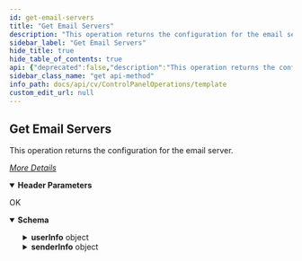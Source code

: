 ```yaml
---
id: get-email-servers
title: "Get Email Servers"
description: "This operation returns the configuration for the email server."
sidebar_label: "Get Email Servers"
hide_title: true
hide_table_of_contents: true
api: {"deprecated":false,"description":"This operation returns the configuration for the email server.\n\n[_More Details_](http://documentation.commvault.com/commvault/v11/article?p=features/rest_api/operations/get_email_server.htm)","operationId":"Get Email Servers","parameters":[{"description":"","in":"header","name":"Authtoken","required":true,"schema":{"example":"{{TOKEN}}","type":"string"}}],"tags":["Control Panel Operations"],"responses":{"200":{"description":"OK","content":{"application/json":{"schema":{"type":"object","properties":{"enableSSL":{"type":"boolean"},"smtpServer":{"type":"string"},"smtpPort":{"type":"integer"},"useAuthentication":{"type":"boolean"},"maxMailServerSize":{"type":"integer"},"userInfo":{"type":"object","properties":{"userName":{"type":"string"}}},"senderInfo":{"type":"object","properties":{"senderName":{"type":"string"},"senderAddress":{"type":"string"}}}},"x-examples":{"Example 1":{"enableSSL":false,"smtpServer":"########","smtpPort":25,"useAuthentication":false,"maxMailServerSize":0,"userInfo":{"userName":""},"senderInfo":{"senderName":"Yash","senderAddress":"Commvault@######"}}}},"examples":{"GET EmailServer":{"value":{"enableSSL":false,"smtpServer":"########","smtpPort":25,"useAuthentication":false,"maxMailServerSize":0,"userInfo":{"userName":""},"senderInfo":{"senderName":"Yash","senderAddress":"Commvault@######"}}}}}}}},"method":"get","path":"/EmailServer","servers":[{"url":"http://{hostname}/webconsole/api","variables":{"hostname":{"default":"localhost","description":"Webconsole"}}}],"info":{"title":"Template","contact":{},"version":"1.0","description":"Template"},"postman":{"name":"Get Email Servers","description":{"content":"This operation returns the configuration for the email server.\n\n[_More Details_](http://documentation.commvault.com/commvault/v11/article?p=features/rest_api/operations/get_email_server.htm)","type":"text/plain"},"url":{"path":["EmailServer"],"host":["{{baseUrl}}"],"query":[],"variable":[]},"header":[{"disabled":false,"description":{"content":"(Required) ","type":"text/plain"},"key":"Authtoken","value":""},{"key":"Accept","value":"application/json"}],"method":"GET"}}
sidebar_class_name: "get api-method"
info_path: docs/api/cv/ControlPanelOperations/template
custom_edit_url: null
---
```



## Get Email Servers



This operation returns the configuration for the email server.

[_More Details_](http://documentation.commvault.com/commvault/v11/article?p=features/rest_api/operations/get_email_server.htm)

<details style={{"marginBottom":"1rem"}} data-collapsed={false} open={true}><summary style={{}}><strong>Header Parameters</strong></summary><div><ul><ParamsItem className={"paramsItem"} param={{"description":"","in":"header","name":"Authtoken","required":true,"schema":{"example":"{{TOKEN}}","type":"string"}}}></ParamsItem></ul></div></details><div><ApiTabs><TabItem label={"200"} value={"200"}><div>

OK

</div><div><MimeTabs schemaType={"response"}><TabItem label={"application/json"} value={"application/json"}><SchemaTabs><TabItem label={"Schema"} value={"Schema"}><details style={{}} data-collapsed={false} open={true}><summary style={{"textAlign":"left"}}><strong>Schema</strong></summary><div style={{"textAlign":"left","marginLeft":"1rem"}}></div><ul style={{"marginLeft":"1rem"}}><SchemaItem collapsible={false} name={"enableSSL"} required={false} deprecated={undefined} schemaDescription={undefined} schemaName={"boolean"} qualifierMessage={undefined} defaultValue={undefined}></SchemaItem><SchemaItem collapsible={false} name={"smtpServer"} required={false} deprecated={undefined} schemaDescription={undefined} schemaName={"string"} qualifierMessage={undefined} defaultValue={undefined}></SchemaItem><SchemaItem collapsible={false} name={"smtpPort"} required={false} deprecated={undefined} schemaDescription={undefined} schemaName={"integer"} qualifierMessage={undefined} defaultValue={undefined}></SchemaItem><SchemaItem collapsible={false} name={"useAuthentication"} required={false} deprecated={undefined} schemaDescription={undefined} schemaName={"boolean"} qualifierMessage={undefined} defaultValue={undefined}></SchemaItem><SchemaItem collapsible={false} name={"maxMailServerSize"} required={false} deprecated={undefined} schemaDescription={undefined} schemaName={"integer"} qualifierMessage={undefined} defaultValue={undefined}></SchemaItem><SchemaItem collapsible={true} className={"schemaItem"}><details style={{}}><summary style={{}}><strong>userInfo</strong><span style={{"opacity":"0.6"}}> object</span></summary><div style={{"marginLeft":"1rem"}}><SchemaItem collapsible={false} name={"userName"} required={false} deprecated={undefined} schemaDescription={undefined} schemaName={"string"} qualifierMessage={undefined} defaultValue={undefined}></SchemaItem></div></details></SchemaItem><SchemaItem collapsible={true} className={"schemaItem"}><details style={{}}><summary style={{}}><strong>senderInfo</strong><span style={{"opacity":"0.6"}}> object</span></summary><div style={{"marginLeft":"1rem"}}><SchemaItem collapsible={false} name={"senderName"} required={false} deprecated={undefined} schemaDescription={undefined} schemaName={"string"} qualifierMessage={undefined} defaultValue={undefined}></SchemaItem><SchemaItem collapsible={false} name={"senderAddress"} required={false} deprecated={undefined} schemaDescription={undefined} schemaName={"string"} qualifierMessage={undefined} defaultValue={undefined}></SchemaItem></div></details></SchemaItem></ul></details></TabItem><TabItem label={"Example (from schema)"} value={"Example (from schema)"}><ResponseSamples responseExample={"{\n  \"enableSSL\": true,\n  \"smtpServer\": \"string\",\n  \"smtpPort\": 0,\n  \"useAuthentication\": true,\n  \"maxMailServerSize\": 0,\n  \"userInfo\": {\n    \"userName\": \"string\"\n  },\n  \"senderInfo\": {\n    \"senderName\": \"string\",\n    \"senderAddress\": \"string\"\n  }\n}"} language={"json"}></ResponseSamples></TabItem><TabItem label={" G E T  Email Server"} value={" G E T  Email Server"}><ResponseSamples responseExample={"{\n  \"enableSSL\": false,\n  \"smtpServer\": \"########\",\n  \"smtpPort\": 25,\n  \"useAuthentication\": false,\n  \"maxMailServerSize\": 0,\n  \"userInfo\": {\n    \"userName\": \"\"\n  },\n  \"senderInfo\": {\n    \"senderName\": \"Yash\",\n    \"senderAddress\": \"Commvault@######\"\n  }\n}"} language={"json"}></ResponseSamples></TabItem></SchemaTabs></TabItem></MimeTabs></div></TabItem></ApiTabs></div>
      
